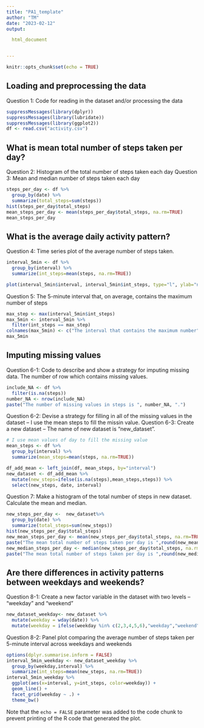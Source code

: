 ```yaml
---
title: "PA1_template"
author: "TM"
date: "2023-02-12"
output:

  html_document


---
```


```r
knitr::opts_chunk$set(echo = TRUE)
```

## Loading and preprocessing the data
Question 1: Code for reading in the dataset and/or processing the data
```r
suppressMessages(library(dplyr))
suppressMessages(library(lubridate))
suppressMessages(library(ggplot2))
df <- read.csv("activity.csv")
```

## What is mean total number of steps taken per day?
Question 2: Histogram of the total number of steps taken each day
Question 3: Mean and median number of steps taken each day
```r
steps_per_day <- df %>% 
  group_by(date) %>% 
  summarize(total_steps=sum(steps))
hist(steps_per_day$total_steps)
mean_steps_per_day <- mean(steps_per_day$total_steps, na.rm=TRUE)
mean_steps_per_day
```

## What is the average daily activity pattern?
Question 4: Time series plot of the average number of steps taken. 
```r
interval_5min <- df %>% 
  group_by(interval) %>% 
  summarize(int_steps=mean(steps, na.rm=TRUE))

plot(interval_5min$interval, interval_5min$int_steps, type="l", ylab="number of steps", xlab="interval")

```

Question 5: The 5-minute interval that, on average, contains the maximum number of steps
```r
max_step <- max(interval_5min$int_steps)
max_5min <- interval_5min %>% 
  filter(int_steps == max_step)
colnames(max_5min) <- c("The interval that contains the maximum number", "Maximum number of steps")
max_5min
```

## Imputing missing values
Question 6-1: Code to describe and show a strategy for imputing missing data.  The number of row which contains missing values.
```r
include_NA <- df %>% 
  filter(is.na(steps))
number_NA <- nrow(include_NA)
paste("The number of missing values in steps is ", number_NA, ".")
```

Question 6-2: Devise a strategy for filling in all of the missing values in the dataset -- I use the mean steps to fill the missin value.
Question 6-3: Create a new dataset -- The name of new dataset is "new_dataset".
```r
# I use mean values of day to fill the missing value
mean_steps <- df %>% 
  group_by(interval) %>% 
  summarize(mean_steps=mean(steps, na.rm=TRUE))

df_add_mean <- left_join(df, mean_steps, by="interval")
new_dataset <- df_add_mean %>% 
  mutate(new_steps=ifelse(is.na(steps),mean_steps,steps)) %>% 
  select(new_steps, date, interval)
```

Question 7: Make a histogram of the total number of steps in new dataset. Calculate the mean and median.
```r
new_steps_per_day <-  new_dataset%>% 
  group_by(date) %>% 
  summarize(total_steps=sum(new_steps))
hist(new_steps_per_day$total_steps)
new_mean_steps_per_day <- mean(new_steps_per_day$total_steps, na.rm=TRUE)
paste("The mean total number of steps taken per day is ",round(new_mean_steps_per_day), ".")
new_median_steps_per_day <- median(new_steps_per_day$total_steps, na.rm=TRUE)
paste("The mean total number of steps taken per day is ",round(new_median_steps_per_day), ".")
```

## Are there differences in activity patterns between weekdays and weekends?
Question 8-1: Create a new factor variable in the dataset with two levels – “weekday” and “weekend”
```r
new_dataset_weekday<- new_dataset %>% 
  mutate(weekday = wday(date)) %>% 
  mutate(weekday = ifelse(weekday %in% c(2,3,4,5,6),"weekday","weekend"))
```

Question 8-2: Panel plot comparing the average number of steps taken per 5-minute interval across weekdays and weekends
```r
options(dplyr.summarise.inform = FALSE)
interval_5min_weekday <- new_dataset_weekday %>% 
  group_by(weekday,interval) %>% 
  summarize(int_steps=mean(new_steps, na.rm=TRUE))
interval_5min_weekday %>% 
  ggplot(aes(x=interval, y=int_steps, color=weekday)) +
  geom_line() +
  facet_grid(weekday ~ .) +
  theme_bw()
```
















Note that the `echo = FALSE` parameter was added to the code chunk to prevent printing of the R code that generated the plot.
